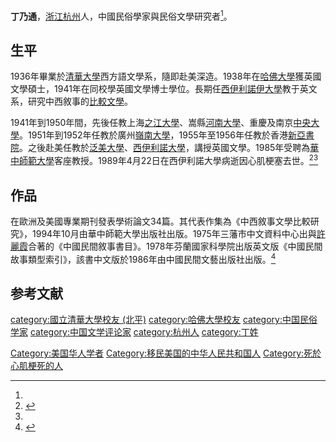 '''丁乃通'''{{BD|1915年|4月22日|1989年|4月22日|}}，[[浙江|浙江]][[杭州|杭州]]人，中國民俗學家與民俗文學研究者<ref name="中國民間文藝學年鑒"/>。

==生平==
1936年畢業於[[清華大學|清華大學]]西方語文學系，隨即赴美深造。1938年在[[哈佛大學|哈佛大學]]獲英國文學碩士，1941年在同校學英國文學博士學位。長期任[[西伊利諾伊大學|西伊利諾伊大學]]教于英文系，研究中西敘事的[[比較文學|比較文學]]。

1941年到1950年間，先後任教上海[[之江大學|之江大學]]、嵩縣[[河南大學|河南大學]]、重慶及南京[[國立中央大學_(南京)|中央大學]]。1951年到1952年任教於廣州[[岭南大学_(广州)|嶺南大學]]，1955年至1956年任教於香港[[新亞書院|新亞書院]]。之後赴美任教於[[泛美大學|泛美大學]]、[[西伊利諾大學|西伊利諾大學]]，講授英國文學。1985年受聘為[[華中師範大學|華中師範大學]]客座教授。1989年4月22日在西伊利諾大學病逝因心肌梗塞去世。<ref name="中國民間文藝學年鑒">{{cite book |author=劉守華、白庚勝|title=《中國民間文藝學年鑒》|date=2010-12-01|publisher=華中師範大學出版社|location=中國 |language=zh-cn |ISBN =9787562245506 }}</ref><ref name="中国民俗学网"/>

==作品==
在歐洲及美國專業期刊發表學術論文34篇。其代表作集為《中西敘事文學比較研究》，1994年10月由華中師範大學出版社出版。1975年三藩市中文資料中心出與[[許麗霞|許麗霞]]合著的《中國民間敘事書目》。1978年芬蘭國家科學院出版英文版《中國民間故事類型索引》，該書中文版於1986年由中國民間文藝出版社出版。<ref name="中国民俗学网">{{Cite web|url=http://www.chinesefolklore.org.cn/web/index.php?NewsID=5799|title=丁乃通 编著：《中国民间故事类型索引》|language=zh-cn|publisher=中国民俗学网|author=|date=|accessdate=2015-05-31|archive-date=2020-10-29|archive-url=https://web.archive.org/web/20201029141308/https://www.chinesefolklore.org.cn/web/index.php?NewsID=5799|dead-url=no}}</ref>

== 参考文献 ==
{{Reflist}}

{{DEFAULTSORT:Ding, Naitong}}
[[category:國立清華大學校友_(北平)|category:國立清華大學校友 (北平)]]
[[category:哈佛大學校友|category:哈佛大學校友]]
[[Category:美国华人学者|Category:美国华人学者]]
[[category:中国民俗学家|category:中国民俗学家]]
[[category:中国文学评论家|category:中国文学评论家]]
[[Category:移民美国的中华人民共和国人|Category:移民美国的中华人民共和国人]]
[[Category:死於心肌梗死的人|Category:死於心肌梗死的人]]
[[category:杭州人|category:杭州人]]
[[category:丁姓|category:丁姓]]